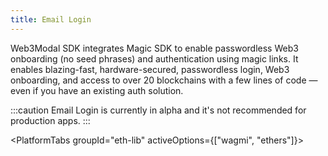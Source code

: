 ```yaml
---
title: Email Login
---
```




Web3Modal SDK integrates Magic SDK to enable passwordless Web3 onboarding (no seed phrases) and authentication using magic links.
It enables blazing-fast, hardware-secured, passwordless login, Web3 onboarding, and access to over 20 blockchains with a few lines of code — even if you have an existing auth solution.

:::caution
Email Login is currently in alpha and it's not recommended for production apps.
:::

<PlatformTabs groupId="eth-lib" activeOptions={["wagmi", "ethers"]}>
<PlatformTabItem value="wagmi">

<WagmiImplementation/>

</PlatformTabItem>
<PlatformTabItem value="ethers">

<EthersImplementation/>

</PlatformTabItem>
</PlatformTabs>